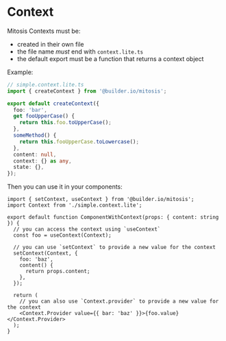 # Context

Mitosis Contexts must be:

- created in their own file
- the file name _must_ end with `context.lite.ts`
- the default export must be a function that returns a context object

Example:

```ts
// simple.context.lite.ts
import { createContext } from '@builder.io/mitosis';

export default createContext({
  foo: 'bar',
  get fooUpperCase() {
    return this.foo.toUpperCase();
  },
  someMethod() {
    return this.fooUpperCase.toLowercase();
  },
  content: null,
  context: {} as any,
  state: {},
});
```

Then you can use it in your components:

```tsx
import { setContext, useContext } from '@builder.io/mitosis';
import Context from './simple.context.lite';

export default function ComponentWithContext(props: { content: string }) {
  // you can access the context using `useContext`
  const foo = useContext(Context);

  // you can use `setContext` to provide a new value for the context
  setContext(Context, {
    foo: 'baz',
    content() {
      return props.content;
    },
  });

  return (
    // you can also use `Context.provider` to provide a new value for the context
    <Context.Provider value={{ bar: 'baz' }}>{foo.value}</Context.Provider>
  );
}
```
